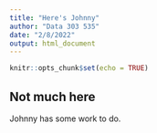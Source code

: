 ```yaml
---
title: "Here's Johnny"
author: "Data 303 535"
date: "2/8/2022"
output: html_document
---
```


```r
knitr::opts_chunk$set(echo = TRUE)
```

## Not much here 

Johnny has some work to do.

